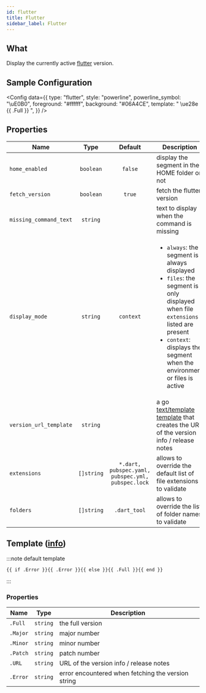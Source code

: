 ```yaml
---
id: flutter
title: Flutter
sidebar_label: Flutter
---
```


## What

Display the currently active [flutter] version.

## Sample Configuration


<Config
  data={{
    type: "flutter",
    style: "powerline",
    powerline_symbol: "\uE0B0",
    foreground: "#ffffff",
    background: "#06A4CE",
    template: " \ue28e {{ .Full }} ",
  }}
/>

## Properties

| Name                   | Type       | Default                                           | Description                                                                                                                                                                                                                          |
| ---------------------- | :--------: | :-----------------------------------------------: | ------------------------------------------------------------------------------------------------------------------------------------------------------------------------------------------------------------------------------------ |
| `home_enabled`         | `boolean`  | `false`                                           | display the segment in the HOME folder or not                                                                                                                                                                                        |
| `fetch_version`        | `boolean`  | `true`                                            | fetch the flutter version                                                                                                                                                                                                            |
| `missing_command_text` | `string`   |                                                   | text to display when the command is missing                                                                                                                                                                                          |
| `display_mode`         | `string`   | `context`                                         | <ul><li>`always`: the segment is always displayed</li><li>`files`: the segment is only displayed when file `extensions` listed are present</li><li>`context`: displays the segment when the environment or files is active</li></ul> |
| `version_url_template` | `string`   |                                                   | a go [text/template][go-text-template] [template][templates] that creates the URL of the version info / release notes                                                                                                                |
| `extensions`           | `[]string` | `*.dart, pubspec.yaml, pubspec.yml, pubspec.lock` | allows to override the default list of file extensions to validate                                                                                                                                                                   |
| `folders`              | `[]string` | `.dart_tool`                                      | allows to override the list of folder names to validate                                                                                                                                                                              |

## Template ([info][templates])

:::note default template

```template
{{ if .Error }}{{ .Error }}{{ else }}{{ .Full }}{{ end }}
```

:::

### Properties

| Name     | Type     | Description                                        |
| -------- | -------- | -------------------------------------------------- |
| `.Full`  | `string` | the full version                                   |
| `.Major` | `string` | major number                                       |
| `.Minor` | `string` | minor number                                       |
| `.Patch` | `string` | patch number                                       |
| `.URL`   | `string` | URL of the version info / release notes            |
| `.Error` | `string` | error encountered when fetching the version string |

[go-text-template]: https://golang.org/pkg/text/template/
[templates]: /docs/configuration/templates
[flutter]: https://flutter.dev/
